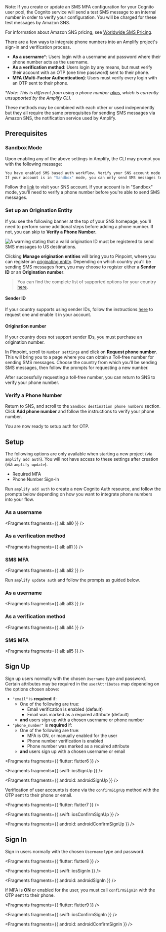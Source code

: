 <Callout>
Note: If you create or update an SMS MFA configuration for your Cognito user pool, the Cognito service will send a test SMS message to an internal number in order to verify your configuration. You will be charged for these test messages by Amazon SNS.

For information about Amazon SNS pricing, see [Worldwide SMS Pricing](https://aws.amazon.com/sns/sms-pricing/).

</Callout>

There are a few ways to integrate phone numbers into an Amplify project's sign-in and verification process.

- **As a username**\*: Users login with a username and password where their phone number acts as the username.
- **As a verification method**: Users login by any means, but must verify their account with an OTP (one time password) sent to their phone.
- **MFA (Multi-Factor Authentication)**: Users must verify every login with an OTP sent to their phone.

\*_Note: This is different from using a phone number [alias](https://docs.aws.amazon.com/cognito/latest/developerguide/user-pool-settings-attributes.html#user-pool-settings-aliases), which is currently unsupported by the Amplify CLI._

These methods may be combined with each other or used independently but they all require the same prerequisites for sending SMS messages via Amazon SNS, the notification service used by Amplify.

## Prerequisites

### Sandbox Mode

Upon enabling any of the above settings in Amplify, the CLI may prompt you with the following message:

```bash
You have enabled SMS based auth workflow. Verify your SNS account mode in the SNS console: https://console.aws.amazon.com/sns/v3/home#/mobile/text-messaging
If your account is in "Sandbox" mode, you can only send SMS messages to verified recipient phone numbers.
```

Follow the [link](https://console.aws.amazon.com/sns/v3/home#/mobile/text-messaging) to visit your SNS account. If your account is in "Sandbox" mode, you'll need to verify a phone number before you're able to send SMS messages.

### Set up an Origination Entity

If you see the following banner at the top of your SNS homepage, you'll need to perform some additional steps before adding a phone number. If not, you can skip to **Verify a Phone Number**.

![A warning stating that a valid origination ID must be registered to send SMS messages to US destinations.](/images/sns_origination_entity.png)

Clicking **Manage origination entities** will bring you to Pinpoint, where you can register an [originating entity](https://docs.aws.amazon.com/sns/latest/dg/channels-sms-originating-identities.html). Depending on which country you'll be sending SMS messages from, you may choose to register either a **Sender ID** or an **Origination number**.

> You can find the complete list of supported options for your country [here](https://docs.aws.amazon.com/pinpoint/latest/userguide/channels-sms-countries.html).

#### Sender ID

If your country supports using sender IDs, follow the instructions [here](https://docs.aws.amazon.com/pinpoint/latest/userguide/channels-sms-countries.html) to request one and enable it in your account.

#### Origination number

If your country does not support sender IDs, you must purchase an origination number.

In Pinpoint, scroll to `Number settings` and click on **Request phone number**. This will bring you to a page where you can obtain a Toll-free number for sending SMS messages. Choose the country from which you'll be sending SMS messages, then follow the prompts for requesting a new number.

After successfully requesting a toll-free number, you can return to SNS to verify your phone number.

### Verify a Phone Number

Return to SNS, and scroll to the `Sandbox destination phone numbers` section. Click **Add phone number** and follow the instructions to verify your phone number.

You are now ready to setup auth for OTP.

## Setup

<Callout warning>

The following options are only available when starting a new project (via `amplify add auth`). You will not have access to these settings after creation (via `amplify update`).

- Required MFA
- Phone Number Sign-In

</Callout>

<BlockSwitcher>

<Block name="New Project">

Run `amplify add auth` to create a new Cognito Auth resource, and follow the prompts below depending on how you want to integrate phone numbers into your flow.

### As a username


<Fragments fragments={{ all: all0 }} />

### As a verification method


<Fragments fragments={{ all: all1 }} />

### SMS MFA


<Fragments fragments={{ all: all2 }} />

</Block>

<Block name="Existing Auth">

Run `amplify update auth` and follow the prompts as guided below.

### As a username


<Fragments fragments={{ all: all3 }} />

### As a verification method


<Fragments fragments={{ all: all4 }} />

### SMS MFA


<Fragments fragments={{ all: all5 }} />

</Block>

</BlockSwitcher>

## Sign Up

Sign up users normally with the chosen `Username` type and password. Certain attributes may be required in the `userAttributes` map depending on the options chosen above:

- `"email"` is **required** if:
  - One of the following are true:
    - Email verification is enabled (default)
    - Email was marked as a required attribute (default)
  - **and** users sign up with a chosen username or phone number
- `"phone_number"` is **required** if:
  - One of the following are true:
    - MFA is ON, or manually enabled for the user
    - Phone number verification is enabled
    - Phone number was marked as a required attribute
  - **and** users sign up with a chosen username or email


<Fragments fragments={{ flutter: flutter6 }} />


<Fragments fragments={{ swift: iosSignUp }} />


<Fragments fragments={{ android: androidSignUp }} />

Verification of user accounts is done via the `confirmSignUp` method with the OTP sent to their phone or email.


<Fragments fragments={{ flutter: flutter7 }} />


<Fragments fragments={{ swift: iosConfirmSignUp }} />


<Fragments fragments={{ android: androidConfirmSignUp }} />

## Sign In

Sign in users normally with the chosen `Username` type and password.


<Fragments fragments={{ flutter: flutter8 }} />


<Fragments fragments={{ swift: iosSignIn }} />


<Fragments fragments={{ android: androidSignIn }} />

If MFA is **ON** or enabled for the user, you must call `confirmSignIn` with the OTP sent to their phone.


<Fragments fragments={{ flutter: flutter9 }} />


<Fragments fragments={{ swift: iosConfirmSignIn }} />


<Fragments fragments={{ android: androidConfirmSignIn }} />
